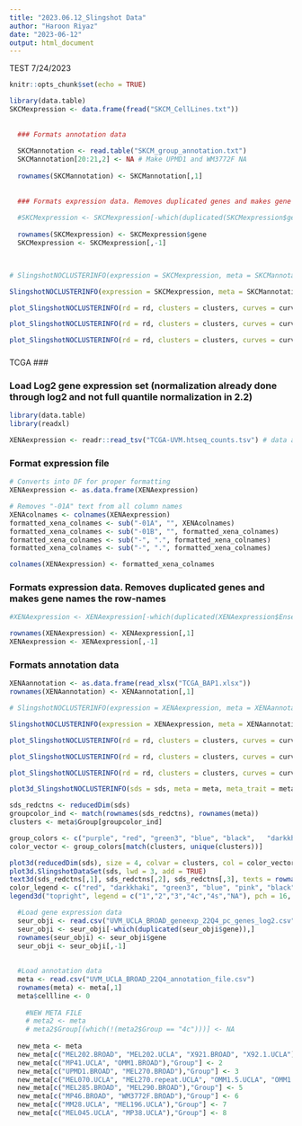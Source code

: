 ```yaml
---
title: "2023.06.12_Slingshot Data"
author: "Haroon Riyaz"
date: "2023-06-12"
output: html_document
---
```


TEST 7/24/2023

```r
knitr::opts_chunk$set(echo = TRUE)
```

```r
library(data.table)
SKCMexpression <- data.frame(fread("SKCM_CellLines.txt"))
  
  
  ### Formats annotation data 
  
  SKCMannotation <- read.table("SKCM_group_annotation.txt")
  SKCMannotation[20:21,2] <- NA # Make UPMD1 and WM3772F NA
  
  rownames(SKCMannotation) <- SKCMannotation[,1]
  
  
  ### Formats expression data. Removes duplicated genes and makes gene names the row-names 
  
  #SKCMexpression <- SKCMexpression[-which(duplicated(SKCMexpression$gene)),]
  
  rownames(SKCMexpression) <- SKCMexpression$gene
  SKCMexpression <- SKCMexpression[,-1]

  
```

```r
# SlingshotNOCLUSTERINFO(expression = SKCMexpression, meta = SKCMannotation, meta_trait = "Group", start.clus = "SKCM4", PCX1 = 1, PCX2 = 2, text_size = 1.5, nfeatures = 5000, npcs = 10)
```

```r
SlingshotNOCLUSTERINFO(expression = SKCMexpression, meta = SKCMannotation, meta_trait = "Group", start.clus = "SKCM4", nfeatures = 5000, npcs = 10)
```

```r
plot_SlingshotNOCLUSTERINFO(rd = rd, clusters = clusters, curves = curves, MST = MST, PCX1 = 1, PCX2 = 2, text_size = 1.5)
```

```r
plot_SlingshotNOCLUSTERINFO(rd = rd, clusters = clusters, curves = curves, MST = MST, PCX1 = 2, PCX2 = 3, text_size = 1.5)
```


```r
plot_SlingshotNOCLUSTERINFO(rd = rd, clusters = clusters, curves = curves, MST = MST, PCX1 = 1, PCX2 = 3, text_size = 1.5)
```



###
TCGA
###

### Load Log2 gene expression set (normalization already done through log2 and not full quantile normalization in 2.2)
```r
library(data.table)
library(readxl)

XENAexpression <- readr::read_tsv("TCGA-UVM.htseq_counts.tsv") # data already log2(count+1)
```

### Format expression file 
```r
# Converts into DF for proper formatting 
XENAexpression <- as.data.frame(XENAexpression) 

# Removes "-01A" text from all column names 
XENAcolnames <- colnames(XENAexpression)
formatted_xena_colnames <- sub("-01A", "", XENAcolnames)
formatted_xena_colnames <- sub("-01B", "", formatted_xena_colnames)
formatted_xena_colnames <- sub("-", ".", formatted_xena_colnames)
formatted_xena_colnames <- sub("-", ".", formatted_xena_colnames)

colnames(XENAexpression) <- formatted_xena_colnames
```

### Formats expression data. Removes duplicated genes and makes gene names the row-names 
```r
#XENAexpression <- XENAexpression[-which(duplicated(XENAexpression$Ensembl_ID)),]

rownames(XENAexpression) <- XENAexpression[,1]
XENAexpression <- XENAexpression[,-1]
```

### Formats annotation data 
```r
XENAannotation <- as.data.frame(read_xlsx("TCGA_BAP1.xlsx"))
rownames(XENAannotation) <- XENAannotation[,1]
```

```r
# SlingshotNOCLUSTERINFO(expression = XENAexpression, meta = XENAannotation, meta_trait = "Group No.", start.clus = "1", PCX1 = 1, PCX2 = 2, text_size = 1.5, nfeatures = 5000, npcs = 10)
```

```r
SlingshotNOCLUSTERINFO(expression = XENAexpression, meta = XENAannotation, meta_trait = "Group No.", start.clus = "1", nfeatures = 5000, npcs = 10)
```

```r
plot_SlingshotNOCLUSTERINFO(rd = rd, clusters = clusters, curves = curves, MST = MST, PCX1 = 1, PCX2 = 2, text_size = 1.5)
```

```r
plot_SlingshotNOCLUSTERINFO(rd = rd, clusters = clusters, curves = curves, MST = MST, PCX1 = 2, PCX2 = 3, text_size = 1.5)
```

```r
plot_SlingshotNOCLUSTERINFO(rd = rd, clusters = clusters, curves = curves, MST = MST, PCX1 = 1, PCX2 = 3, text_size = 1.5)
```

```r
plot3d_SlingshotNOCLUSTERINFO(sds = sds, meta = meta, meta_trait = meta_trait)

```





```r
sds_redctns <- reducedDim(sds)
groupcolor_ind <- match(rownames(sds_redctns), rownames(meta))
clusters <- meta$Group[groupcolor_ind]

group_colors <- c("purple", "red", "green3", "blue", "black",   "darkkhaki")
color_vector <- group_colors[match(clusters, unique(clusters))]

plot3d(reducedDim(sds), size = 4, colvar = clusters, col = color_vector)#, col = meta$Group) 
plot3d.SlingshotDataSet(sds, lwd = 3, add = TRUE)
text3d(sds_redctns[,1], sds_redctns[,2], sds_redctns[,3], texts = rownames(sds_redctns), add = TRUE, cex = 0.65, adj = c(1, 1))
color_legend <- c("red", "darkkhaki", "green3", "blue", "pink", "black")
legend3d("topright", legend = c("1","2","3","4c","4s","NA"), pch = 16, col = color_legend, cex=1, inset=c(0.02))
```



























```r
 
  
  
  
  
  #Load gene expression data
  seur_obji <- read.csv("UVM_UCLA_BROAD_geneexp_22Q4_pc_genes_log2.csv")  
  seur_obji <- seur_obji[-which(duplicated(seur_obji$gene)),]
  rownames(seur_obji) <- seur_obji$gene
  seur_obji <- seur_obji[,-1]
  
  
  #Load annotation data
  meta <- read.csv("UVM_UCLA_BROAD_22Q4_annotation_file.csv")
  rownames(meta) <- meta[,1]
  meta$cellline <- 0
  
    #NEW META FILE
    # meta2 <- meta
    # meta2$Group[(which(!(meta2$Group == "4c")))] <- NA
  
  new_meta <- meta
  new_meta[c("MEL202.BROAD", "MEL202.UCLA", "X921.BROAD", "X92.1.UCLA"),"Group"] <- 1
  new_meta[c("MP41.UCLA", "OMM1.BROAD"),"Group"] <- 2
  new_meta[c("UPMD1.BROAD", "MEL270.BROAD"),"Group"] <- 3
  new_meta[c("MEL070.UCLA", "MEL270.repeat.UCLA", "OMM1.5.UCLA", "OMM1.3.UCLA", "OMM25.BROAD"),"Group"] <- 4
  new_meta[c("MEL285.BROAD", "MEL290.BROAD"),"Group"] <- 5
  new_meta[c("MP46.BROAD", "WM3772F.BROAD"),"Group"] <- 6
  new_meta[c("MM28.UCLA", "MEL196.UCLA"),"Group"] <- 7
  new_meta[c("MEL045.UCLA", "MP38.UCLA"),"Group"] <- 8
```











